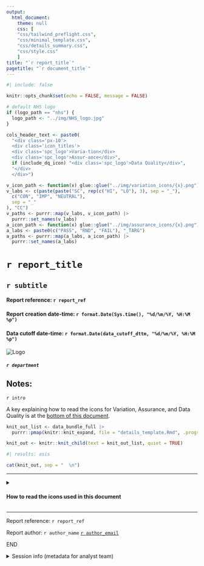 ```yaml
---
output: 
  html_document:
    theme: null
    css: [
    "css/tailwind_preflight.css", 
    "css/minimal_template.css", 
    "css/details_summary.css", 
    "css/style.css"
    ]
title: "`r report_title`"
pagetitle: "`r document_title`"
---
```



```r
#| include: false

knitr::opts_chunk$set(echo = FALSE, message = FALSE)

# default NHS logo
if (logo_path == "nhs") {
  logo_path <- "../img/NHS_logo.jpg"
}

cols_header_text <- paste0(
  "<div class='px-10'>
  <div class='icon_titles'>
  <div class='spc_logo'>Varia-tion</div>
  <div class='spc_logo'>Assur-ance</div>",
  if (include_dq_icon) "<div class='spc_logo'>Data Quality</div>",
  "</div>
  </div>")

```

```r
v_icon_path <- function(x) glue::glue("../img/variation_icons/{x}.png")
v_labs <- c(paste(paste("SC", rep(c("HI", "LO"), 3), sep = "_"),
  c("CON", "IMP", "NEUTRAL"),
  sep = "_"
), "CC")
v_paths <- purrr::map(v_labs, v_icon_path) |>
  purrr::set_names(v_labs)
a_icon_path <- function(x) glue::glue("../img/assurance_icons/{x}.png")
a_labs <- paste0(c("PASS", "RND", "FAIL"), "_TARG")
a_paths <- purrr::map(a_labs, a_icon_path) |>
  purrr::set_names(a_labs)
```

<style type="text/css">
  body { background-color: `r paper_colour`; }
  #logo_block .department h5 { color: `r department_text_colour`; }
  #main_content summary { background-color: `r accordion_colour`; }
  .fresh { background-color: `r fresh_colour`; }
  .stale { background-color: `r stale_colour`; }
</style>

:::: {#header_bar}
::: {#title_data}

# `r report_title`

## `r subtitle`

#### Report reference: `r report_ref`

#### Report creation date-time: `r format.Date(Sys.time(), "%d/%m/%Y, %H:%M %p")`

#### Data cutoff date-time: `r format.Date(data_cutoff_dttm, "%d/%m/%Y, %H:%M %p")`

:::

::: {#logo_block}
![Logo](`r logo_path`)\

##### `r department` {.department}
:::

::::

## Notes:

`r intro`

A key explaining how to read the icons for Variation, Assurance, and Data Quality is at the [bottom of this document](#icon-key).


```r
knit_out_list <- data_bundle_full |>
  purrr::pmap(knitr::knit_expand, file = "details_template.Rmd", .progress = "HTML charts")

knit_out <- knitr::knit_child(text = knit_out_list, quiet = TRUE)
```

::: {#main_content}

```r
#| results: asis

cat(knit_out, sep = "  \n")

```

:::

---

:::: {#icon-key}

<details>
  <summary>
    <h4 class="summary_title";>
      How to read the icons used in this document
    </h4>
  </summary>


::: {.details_content}


#### SPC Variation Icons

Used to summarise the type of variation seen in the most recent data point of a given measure.

| Icons | Variation Type |
|:-----:|:---------------|
![SC_HI_CON icon](../img/variation_icons/SC_HI_CON.png) ![SC_LO_CON icon](../img/variation_icons/SC_LO_CON.png) | The most recent data point exhibits special cause variation (in a concerning direction).  H is high, L is low.
![SC_HI_IMP icon](../img/variation_icons/SC_HI_IMP.png) ![SC_LO_IMP icon](../img/variation_icons/SC_LO_IMP.png) | The most recent data point exhibits special cause variation (in an improving direction).  H is high, L is low.
![SC_HI_NEUTRAL icon](../img/variation_icons/SC_HI_NEUTRAL.png) ![SC_LO_NEUTRAL icon](../img/variation_icons/SC_LO_NEUTRAL.png) | The most recent data point exhibits special cause variation, but neither direction represents concern or improvement (ie. the measure is neutral).  H is high, L is low.
![CC icon](../img/variation_icons/CC.png) | The most recent data point exhibits common cause variation (ie. naturally-occurring variation, that is not statistically significant).

#### SPC Assurance Icons

Used to summarise whether a measure is assured to meet a target.

| Icons | Assurance Type |
|:-----:|:---------------|
![PASS_TARG icon](../img/assurance_icons/PASS_TARG.png) | The process is assured, and is likely to consistently pass the target set.
![RND_TARG icon](../img/assurance_icons/RND_TARG.png) | The process is not assured, and will pass and fail the target based on variation in the process.
![FAIL_TARG icon](../img/assurance_icons/FAIL_TARG.png) | The process is not assured, and is likely to consistently fail to meet the target set.

#### Data Quality Icons

Used to summarise the data quality status of a given measure, across the four domains detailed below:

| Icons    | Domain | Summary | Detail                                             |
|:--------:|:---:|:------:|:-------------------------------------------------------|
| ![A icon](../img/dq_icons/star_GWWW.png) | S | Sign-off and Validation       | Is there a named accountable person, who can sign off the data as a true reflection of the activity?  Has the data been checked for validity and consistency? Is there exec-level oversight of this process? |
| ![B icon](../img/dq_icons/star_WGWW.png) | T | Timely & Complete             | Is the data available and up to date at the time of the submission or publication? Are all elements of required information present in the designated data source, and no elements need to be changed at a later date? |
| ![C icon](../img/dq_icons/star_WWGW.png) | A | Audit & Accuracy              | Are processes in place for either external or internal audits of the data, and are these regularly scheduled (eg. quarterly, annually)? Are accuracy checks built into the data collection and reporting processes? |
| ![D icon](../img/dq_icons/star_WWWG.png) | R | Robust systems & Data-capture | Are there robust systems which have been documented according to data dictionary standards for data capture such that it is at a sufficiently granular level? |
 
:::

</details>

::::

---

::: {#footer}

Report reference: `r report_ref`

Report author:  `r author_name` [`r author_email`](`r paste0("mailto:", author_email, "?subject=Report ", report_ref)`)

END

<details id="session-info">

<summary>Session info (metadata for analyst team)</summary>

```r
utils::sessionInfo()
```

</details>

:::
